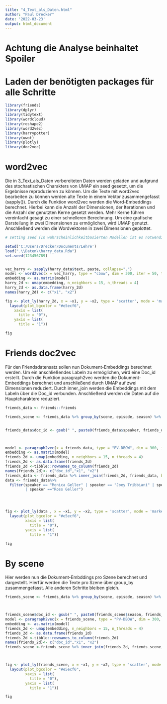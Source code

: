 ```yaml
---
title: "4_Text_als_Daten.html"
author: "Paul Drecker"
date: '2022-03-23'
output: html_document
---
```


# Achtung die Analyse beinhaltet Spoiler
# Laden der benötigten packages für alle Schritte

```r
library(friends)
library(dplyr)
library(tidytext)
library(wordcloud)
library(reshape2)
library(word2vec)
library(harrypotter)
library(uwot)
library(plotly)
library(doc2vec)
```

# word2vec

Die in 3_Text_als_Daten vorbereiteten Daten werden geladen und aufgrund des stochastischen Charakters von UMAP ein seed gesetzt, um die Ergebnisse reproduzieren zu können. Um die Texte mit word2vec bearbeiten zu können werden alte Texte in einem Vektor zusammengefasst (sapply()). Durch die Funktion word2vec werden die Word-Embeddings berechnet. Hierbei kann die Anzahl der Dimensionen, der Iterationen und die Anzahl der genutzten Kerne gesetzt werden. Mehr Kerne führen vereinfacht gesagt zu einer schnelleren Berechnung. Um eine grafische Darstellung in zwei Dimensionen zu ermöglichen, wird UMAP genutzt. Anschließend werden die Wordvektoren in zwei Dimensionen geplottet.

```r

# setting seed (In wahrscheinlichkeitbasierten Modellen ist es notwendig einen seed zu setzen, um reproduzierbare Ergebnisse zu erhalten)

setwd('C:/Users/Drecker/Documents/Lehre')
load(".\\Daten\\harry_data.Rda")
set.seed(123456789)


vec_harry <- sapply(harry_data$text, paste, collapse=".")
model <- word2vec(x = vec_harry, type = "cbow", dim = 300, iter = 50, threads	= 4)
embedding <- as.matrix(model)
harry_2d <- umap(embedding, n_neighbors = 15, n_threads = 4)
harry_2d <- as.data.frame(harry_2d)
names(harry_2d) <- c("x1", "x2")

fig <- plot_ly(harry_2d, x = ~x1, y = ~x2, type = 'scatter', mode = 'markers', text = rownames(embedding) ) %>%
  layout(plot_bgcolor = "#e5ecf6",
    xaxis = list(
      title = "0"),
    yaxis = list(
      title = "1"))

fig


```





# Friends doc2vec

Für den Friendsdatensatz sollen nun Dokument-Embeddings berechnet werden. Um ein anschließendes Labeln zu ermöglichen, wird eine Doc_id erstellt. Durch die Funktion paragraph2vec werden die Dokument-Embeddings berechnet und anschließend durch UMAP auf zwei Dimensionen reduziert. Durch inner_join werden die Embeddings mit dem Labeln über die Doc_id verbunden. Anschließend werden die Daten auf die Hauptcharaktere reduziert.


```r
friends_data <- friends::friends

friends_scene <- friends_data %>% group_by(scene, episode, season) %>% summarise(full_scene = paste0(text, collapse = ""))  %>% arrange(season, episode, scene)


friends_data$doc_id <- gsub(" ", paste0(friends_data$speaker, friends_data$season, friends_data$episode, friends_data$scene, friends_data$utterance),replacement =  "")



model <- paragraph2vec(x = friends_data, type = "PV-DBOW", dim = 300, iter = 50)
embedding <- as.matrix(model)
friends_2d <- umap(embedding, n_neighbors = 15, n_threads = 4)
friends_2d <- as.data.frame(friends_2d)
friends_2d <-tibble::rownames_to_column(friends_2d)
names(friends_2d)<- c("doc_id","x1", "x2")
friends_data <- friends_data %>% inner_join(friends_2d, friends_data, by= c("doc_id"= "doc_id"))
data <- friends_data%>%
  filter(speaker == "Monica Geller" | speaker == "Joey Tribbiani" | speaker == "Chandler Bing" | speaker == "Phoebe Buffay"
         | speaker =="Ross Geller")




fig <- plot_ly(data , x = ~x1, y = ~x2, type = 'scatter', mode = 'markers', color = data$season, text = data$speaker) %>%
  layout(plot_bgcolor = "#e5ecf6",
         xaxis = list(
           title = "0"),
         yaxis = list(
           title = "1"))

fig

```



# By scene

Hier werden nun die Dokument-Embddings pro Szene berechnet und dargestellt. Hierfür werden die Texte pro Szene über group_by zusammengefasst. Alle anderen Schritte bleiben gleich. 

```r

friends_scene <- friends_data %>% group_by(scene, episode, season) %>% summarise(text = paste0(text, collapse = ""))  %>% arrange(season, episode, scene)



friends_scene$doc_id <- gsub(" ", paste0(friends_scene$season, friends_scene$episode, friends_scene$scene),replacement =  "")
model <- paragraph2vec(x = friends_scene, type = "PV-DBOW", dim = 300, iter = 50)
embedding <- as.matrix(model)
friends_2d <- umap(embedding, n_neighbors = 15, n_threads = 4)
friends_2d <- as.data.frame(friends_2d)
friends_2d <-tibble::rownames_to_column(friends_2d)
names(friends_2d)<- c("doc_id","x1", "x2")
friends_scene <-friends_scene %>% inner_join(friends_2d, friends_scene, by= c("doc_id"= "doc_id"))



fig <- plot_ly(friends_scene, x = ~x1, y = ~x2, type = 'scatter', mode = 'markers', color = friends_scene$season, text = friends_scene$season) %>%
  layout(plot_bgcolor = "#e5ecf6",
         xaxis = list(
           title = "0"),
         yaxis = list(
           title = "1"))

fig


```






